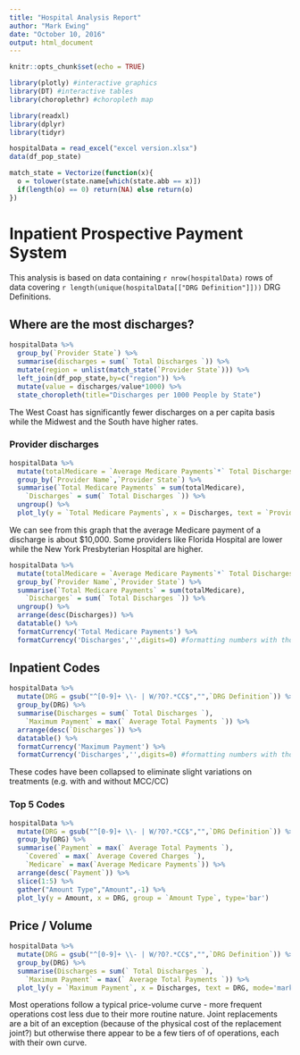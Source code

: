 ```yaml
---
title: "Hospital Analysis Report"
author: "Mark Ewing"
date: "October 10, 2016"
output: html_document
---
```


```r
knitr::opts_chunk$set(echo = TRUE)

library(plotly) #interactive graphics
library(DT) #interactive tables
library(choroplethr) #choropleth map

library(readxl)
library(dplyr)
library(tidyr)

hospitalData = read_excel("excel version.xlsx")
data(df_pop_state)

match_state = Vectorize(function(x){
  o = tolower(state.name[which(state.abb == x)])
  if(length(o) == 0) return(NA) else return(o)
})
```

# Inpatient Prospective Payment System

This analysis is based on data containing `r nrow(hospitalData)` rows of data covering `r length(unique(hospitalData[["DRG Definition"]]))` DRG Definitions.

## Where are the most discharges?

```r
hospitalData %>% 
  group_by(`Provider State`) %>% 
  summarise(discharges = sum(` Total Discharges `)) %>% 
  mutate(region = unlist(match_state(`Provider State`))) %>% 
  left_join(df_pop_state,by=c("region")) %>% 
  mutate(value = discharges/value*1000) %>% 
  state_choropleth(title="Discharges per 1000 People by State")
```

The West Coast has significantly fewer discharges on a per capita basis while the Midwest and the South have higher rates.

### Provider discharges

```r
hospitalData %>% 
  mutate(totalMedicare = `Average Medicare Payments`*` Total Discharges `) %>% 
  group_by(`Provider Name`,`Provider State`) %>% 
  summarise(`Total Medicare Payments` = sum(totalMedicare),
    `Discharges` = sum(` Total Discharges `)) %>% 
  ungroup() %>% 
  plot_ly(y = `Total Medicare Payments`, x = Discharges, text = `Provider Name`, mode = 'markers')
```

We can see from this graph that the average Medicare payment of a discharge is about $10,000.  Some providers like Florida Hospital are lower while the New York Presbyterian Hospital are higher.

```r
hospitalData %>% 
  mutate(totalMedicare = `Average Medicare Payments`*` Total Discharges `) %>% 
  group_by(`Provider Name`,`Provider State`) %>% 
  summarise(`Total Medicare Payments` = sum(totalMedicare),
    `Discharges` = sum(` Total Discharges `)) %>% 
  ungroup() %>% 
  arrange(desc(Discharges)) %>% 
  datatable() %>% 
  formatCurrency('Total Medicare Payments') %>% 
  formatCurrency('Discharges','',digits=0) #formatting numbers with thousands commas
```

## Inpatient Codes

```r
hospitalData %>% 
  mutate(DRG = gsub("^[0-9]+ \\- | W/?O?.*CC$","",`DRG Definition`)) %>% 
  group_by(DRG) %>% 
  summarise(Discharges = sum(` Total Discharges `),
    `Maximum Payment` = max(` Average Total Payments `)) %>% 
  arrange(desc(`Discharges`)) %>% 
  datatable() %>% 
  formatCurrency('Maximum Payment') %>% 
  formatCurrency('Discharges','',digits=0) #formatting numbers with thousands commas
```

These codes have been collapsed to eliminate slight variations on treatments (e.g. with and without MCC/CC)

### Top 5 Codes

```r
hospitalData %>% 
  mutate(DRG = gsub("^[0-9]+ \\- | W/?O?.*CC$","",`DRG Definition`)) %>% 
  group_by(DRG) %>% 
  summarise(`Payment` = max(` Average Total Payments `),
    `Covered` = max(` Average Covered Charges `),
    `Medicare` = max(`Average Medicare Payments`)) %>% 
  arrange(desc(`Payment`)) %>% 
  slice(1:5) %>% 
  gather("Amount Type","Amount",-1) %>% 
  plot_ly(y = Amount, x = DRG, group = `Amount Type`, type='bar')

```

## Price / Volume

```r
hospitalData %>% 
  mutate(DRG = gsub("^[0-9]+ \\- | W/?O?.*CC$","",`DRG Definition`)) %>% 
  group_by(DRG) %>% 
  summarise(Discharges = sum(` Total Discharges `),
    `Maximum Payment` = max(` Average Total Payments `)) %>% 
  plot_ly(y = `Maximum Payment`, x = Discharges, text = DRG, mode='markers')
```

Most operations follow a typical price-volume curve - more frequent operations cost less due to their more routine nature.  Joint replacements are a bit of an exception (because of the physical cost of the replacement joint?) but otherwise there appear to be a few tiers of of operations, each with their own curve.